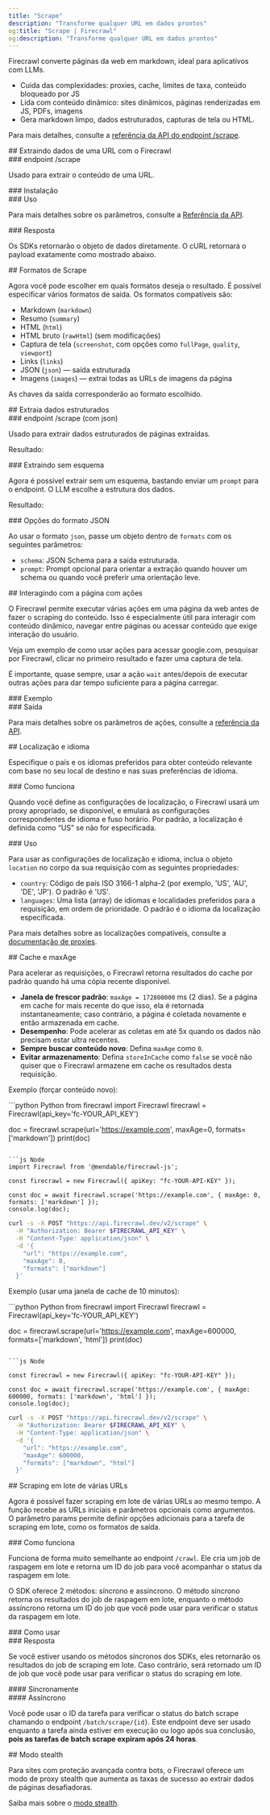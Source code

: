 ```yaml
---
title: "Scrape"
description: "Transforme qualquer URL em dados prontos"
og:title: "Scrape | Firecrawl"
og:description: "Transforme qualquer URL em dados prontos"
---
```



Firecrawl converte páginas da web em markdown, ideal para aplicativos com LLMs.

* Cuida das complexidades: proxies, cache, limites de taxa, conteúdo bloqueado por JS
* Lida com conteúdo dinâmico: sites dinâmicos, páginas renderizadas em JS, PDFs, imagens
* Gera markdown limpo, dados estruturados, capturas de tela ou HTML.

Para mais detalhes, consulte a [referência da API do endpoint /scrape](https://docs.firecrawl.dev/api-reference/endpoint/scrape).

<div id="scraping-a-url-with-firecrawl">
  ## Extraindo dados de uma URL com o Firecrawl
</div>

<div id="scrape-endpoint">
  ### endpoint /scrape
</div>

Usado para extrair o conteúdo de uma URL.

<div id="installation">
  ### Instalação
</div>

<CodeGroup>
  <InstallationPython />

  <InstallationNode />
</CodeGroup>

<div id="usage">
  ### Uso
</div>

<CodeGroup>
  <ScrapePython />

  <ScrapeNode />

  <ScrapeCURL />
</CodeGroup>

Para mais detalhes sobre os parâmetros, consulte a [Referência da API](https://docs.firecrawl.dev/api-reference/endpoint/scrape).

<div id="response">
  ### Resposta
</div>

Os SDKs retornarão o objeto de dados diretamente. O cURL retornará o payload exatamente como mostrado abaixo.

<ScrapeResponse />

<div id="scrape-formats">
  ## Formatos de Scrape
</div>

Agora você pode escolher em quais formatos deseja o resultado. É possível especificar vários formatos de saída. Os formatos compatíveis são:

* Markdown (`markdown`)
* Resumo (`summary`)
* HTML (`html`)
* HTML bruto (`rawHtml`) (sem modificações)
* Captura de tela (`screenshot`, com opções como `fullPage`, `quality`, `viewport`)
* Links (`links`)
* JSON (`json`) — saída estruturada
* Imagens (`images`) — extrai todas as URLs de imagens da página

As chaves da saída corresponderão ao formato escolhido.

<div id="extract-structured-data">
  ## Extraia dados estruturados
</div>

<div id="scrape-with-json-endpoint">
  ### endpoint /scrape (com json)
</div>

Usado para extrair dados estruturados de páginas extraídas.

<CodeGroup>
  <ExtractPython />

  <ExtractNode />

  <ExtractCURL />
</CodeGroup>

Resultado:

<ExtractOutput />

<div id="extracting-without-schema">
  ### Extraindo sem esquema
</div>

Agora é possível extrair sem um esquema, bastando enviar um `prompt` para o endpoint. O LLM escolhe a estrutura dos dados.

<CodeGroup>
  <ExtractNoSchemaPython />

  <ExtractNoSchemaNode />

  <ExtractNoSchemaCURL />
</CodeGroup>

Resultado:

<ExtractNoSchemaOutput />

<div id="json-format-options">
  ### Opções do formato JSON
</div>

Ao usar o formato `json`, passe um objeto dentro de `formats` com os seguintes parâmetros:

* `schema`: JSON Schema para a saída estruturada.
* `prompt`: Prompt opcional para orientar a extração quando houver um schema ou quando você preferir uma orientação leve.

<div id="interacting-with-the-page-with-actions">
  ## Interagindo com a página com ações
</div>

O Firecrawl permite executar várias ações em uma página da web antes de fazer o scraping do conteúdo. Isso é especialmente útil para interagir com conteúdo dinâmico, navegar entre páginas ou acessar conteúdo que exige interação do usuário.

Veja um exemplo de como usar ações para acessar google.com, pesquisar por Firecrawl, clicar no primeiro resultado e fazer uma captura de tela.

É importante, quase sempre, usar a ação `wait` antes/depois de executar outras ações para dar tempo suficiente para a página carregar.

<div id="example">
  ### Exemplo
</div>

<CodeGroup>
  <ScrapeActionsPython />

  <ScrapeActionsNode />

  <ScrapeActionsCURL />
</CodeGroup>

<div id="output">
  ### Saída
</div>

<CodeGroup>
  <ScrapeActionsOutput />
</CodeGroup>

Para mais detalhes sobre os parâmetros de ações, consulte a [referência da API](https://docs.firecrawl.dev/api-reference/endpoint/scrape).

<div id="location-and-language">
  ## Localização e idioma
</div>

Especifique o país e os idiomas preferidos para obter conteúdo relevante com base no seu local de destino e nas suas preferências de idioma.

<div id="how-it-works">
  ### Como funciona
</div>

Quando você define as configurações de localização, o Firecrawl usará um proxy apropriado, se disponível, e emulará as configurações correspondentes de idioma e fuso horário. Por padrão, a localização é definida como “US” se não for especificada.

<div id="usage">
  ### Uso
</div>

Para usar as configurações de localização e idioma, inclua o objeto `location` no corpo da sua requisição com as seguintes propriedades:

* `country`: Código de país ISO 3166-1 alpha-2 (por exemplo, &#39;US&#39;, &#39;AU&#39;, &#39;DE&#39;, &#39;JP&#39;). O padrão é &#39;US&#39;.
* `languages`: Uma lista (array) de idiomas e localidades preferidos para a requisição, em ordem de prioridade. O padrão é o idioma da localização especificada.

<CodeGroup>
  <ScrapeLocationPython />

  <ScrapeLocationNode />

  <ScrapeLocationCURL />
</CodeGroup>

Para mais detalhes sobre as localizações compatíveis, consulte a [documentação de proxies](/pt-BR/features/proxies).

<div id="caching-and-maxage">
  ## Cache e maxAge
</div>

Para acelerar as requisições, o Firecrawl retorna resultados do cache por padrão quando há uma cópia recente disponível.

* **Janela de frescor padrão**: `maxAge = 172800000` ms (2 dias). Se a página em cache for mais recente do que isso, ela é retornada instantaneamente; caso contrário, a página é coletada novamente e então armazenada em cache.
* **Desempenho**: Pode acelerar as coletas em até 5x quando os dados não precisam estar ultra recentes.
* **Sempre buscar conteúdo novo**: Defina `maxAge` como `0`.
* **Evitar armazenamento**: Defina `storeInCache` como `false` se você não quiser que o Firecrawl armazene em cache os resultados desta requisição.

Exemplo (forçar conteúdo novo):

<CodeGroup>
  ```python Python
  from firecrawl import Firecrawl
  firecrawl = Firecrawl(api_key='fc-YOUR_API_KEY')

  doc = firecrawl.scrape(url='https://example.com', maxAge=0, formats=['markdown'])
  print(doc)
  ```

  ```js Node
  import Firecrawl from '@mendable/firecrawl-js';

  const firecrawl = new Firecrawl({ apiKey: "fc-YOUR-API-KEY" });

  const doc = await firecrawl.scrape('https://example.com', { maxAge: 0, formats: ['markdown'] });
  console.log(doc);
  ```

  ```bash cURL
  curl -s -X POST "https://api.firecrawl.dev/v2/scrape" \
    -H "Authorization: Bearer $FIRECRAWL_API_KEY" \
    -H "Content-Type: application/json" \
    -d '{
      "url": "https://example.com",
      "maxAge": 0,
      "formats": ["markdown"]
    }'
  ```
</CodeGroup>

Exemplo (usar uma janela de cache de 10 minutos):

<CodeGroup>
  ```python Python
  from firecrawl import Firecrawl
  firecrawl = Firecrawl(api_key='fc-YOUR_API_KEY')

  doc = firecrawl.scrape(url='https://example.com', maxAge=600000, formats=['markdown', 'html'])
  print(doc)
  ```

  ```js Node

  const firecrawl = new Firecrawl({ apiKey: "fc-YOUR-API-KEY" });

  const doc = await firecrawl.scrape('https://example.com', { maxAge: 600000, formats: ['markdown', 'html'] });
  console.log(doc);
  ```

  ```bash cURL
  curl -s -X POST "https://api.firecrawl.dev/v2/scrape" \
    -H "Authorization: Bearer $FIRECRAWL_API_KEY" \
    -H "Content-Type: application/json" \
    -d '{
      "url": "https://example.com",
      "maxAge": 600000,
      "formats": ["markdown", "html"]
    }'
  ```
</CodeGroup>

<div id="batch-scraping-multiple-urls">
  ## Scraping em lote de várias URLs
</div>

Agora é possível fazer scraping em lote de várias URLs ao mesmo tempo. A função recebe as URLs iniciais e parâmetros opcionais como argumentos. O parâmetro params permite definir opções adicionais para a tarefa de scraping em lote, como os formatos de saída.

<div id="how-it-works">
  ### Como funciona
</div>

Funciona de forma muito semelhante ao endpoint `/crawl`. Ele cria um job de raspagem em lote e retorna um ID do job para você acompanhar o status da raspagem em lote.

O SDK oferece 2 métodos: síncrono e assíncrono. O método síncrono retorna os resultados do job de raspagem em lote, enquanto o método assíncrono retorna um ID do job que você pode usar para verificar o status da raspagem em lote.

<div id="usage">
  ### Como usar
</div>

<CodeGroup>
  <BatchScrapePython />

  <BatchScrapeNode />

  <BatchScrapeCURL />
</CodeGroup>

<div id="response">
  ### Resposta
</div>

Se você estiver usando os métodos síncronos dos SDKs, eles retornarão os resultados do job de scraping em lote. Caso contrário, será retornado um ID de job que você pode usar para verificar o status do scraping em lote.

<div id="synchronous">
  #### Sincronamente
</div>

<BatchScrapeOutput />

<div id="asynchronous">
  #### Assíncrono
</div>

Você pode usar o ID da tarefa para verificar o status do batch scrape chamando o endpoint `/batch/scrape/{id}`. Este endpoint deve ser usado enquanto a tarefa ainda estiver em execução ou logo após sua conclusão, **pois as tarefas de batch scrape expiram após 24 horas**.

<BatchScrapeAsyncOutput />

<div id="stealth-mode">
  ## Modo stealth
</div>

Para sites com proteção avançada contra bots, o Firecrawl oferece um modo de proxy stealth que aumenta as taxas de sucesso ao extrair dados de páginas desafiadoras.

Saiba mais sobre o [modo stealth](/pt-BR/features/stealth-mode).